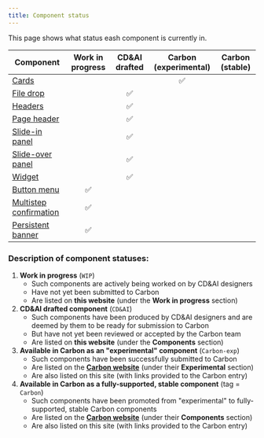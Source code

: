 ```yaml
---
title: Component status
---
```


<PageDescription>

This page shows what status eash component is currently in.

</PageDescription>

| Component                                                    | Work in progress | CD&AI drafted | Carbon (experimental) | Carbon (stable) |
| ------------------------------------------------------------ | :---: | :---: | :---: | :---: |
| [Cards](/components/card/usage)                              | | | ✅ | |
| [File drop](/components/file-drop)                           | | ✅ | | |
| [Headers](/components/headers)                               | | ✅ | | |
| [Page header](/components/page-header)                       | | ✅ | | |
| [Slide-in panel](/components/slide-in-panel)                 | | ✅ | | |
| [Slide-over panel](/components/slide-over-panel/usage)       | | ✅ | | |
| [Widget](/components/widget/usage)                           | | ✅ | | |
| [Button menu](/components/button-menu)                       | ✅ | | | |
| [Multistep confirmation](/components/multistep-confirmation) | ✅ | | | |
| [Persistent banner](/components/persistent-banner)           | ✅ | | | |


### Description of component statuses:

1. **Work in progress** (`WIP`)
	- Such components are actively being worked on by CD&AI designers
	- Have not yet been submitted to Carbon
	- Are listed on **this website** (under the **Work in progress** section)
2. **CD&AI drafted component** (`CD&AI`)
    - Such components have been produced by CD&AI designers and are deemed by them to be ready for submission to Carbon
    - But have not yet been reviewed or accepted by the Carbon team
    - Are listed on **this website** (under the **Components** section)
3. **Available in Carbon as an "experimental" component** (`Carbon-exp`)
    - Such components have been successfully submitted to Carbon
    - Are listed on the **[Carbon website](https://www.carbondesignsystem.com/)** (under their **Experimental** section)
    - Are also listed on this site (with links provided to the Carbon entry)
4. **Available in Carbon as a fully-supported, stable component** (tag = `Carbon`)
    - Such components have been promoted from "experimental" to fully-supported, stable Carbon components
    - Are listed on the **[Carbon website](https://www.carbondesignsystem.com/)** (under their **Components** section)
    - Are also listed on this site (with links provided to the Carbon entry)
